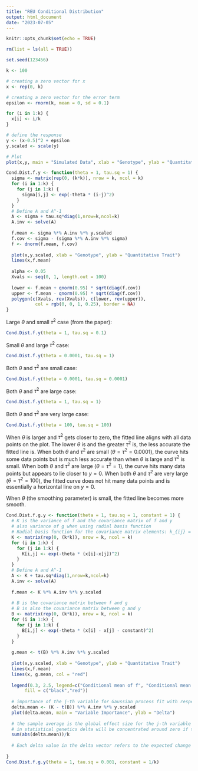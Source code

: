 ```yaml
---
title: "REU Conditional Distribution"
output: html_document
date: "2023-07-05"
---
```


```r
knitr::opts_chunk$set(echo = TRUE)
```

```r
rm(list = ls(all = TRUE))
```


```r
set.seed(123456)

k <- 100

# creating a zero vector for x
x <- rep(0, k)

# creating a zero vector for the error term
epsilon <- rnorm(k, mean = 0, sd = 0.1)

for (i in 1:k) {
  x[i] <- i/k
}

# define the response
y <- (x-0.5)^2 + epsilon
y.scaled <- scale(y)

# Plot
plot(x,y, main = "Simulated Data", xlab = "Genotype", ylab = "Quantitative Trait")
```



```r
Cond.Dist.f.y <- function(theta = 1, tau.sq = 1) {
  sigma <- matrix(rep(0, (k*k)), nrow = k, ncol = k)
  for (i in 1:k) {
    for (j in 1:k) {
      sigma[i,j] <- exp(-theta * (i-j)^2)
    }
  }
  # Define A and A^-1
  A <- sigma + tau.sq*diag(1,nrow=k,ncol=k)
  A.inv <- solve(A)
  
  f.mean <- sigma %*% A.inv %*% y.scaled
  f.cov <- sigma - (sigma %*% A.inv %*% sigma)
  f <- dnorm(f.mean, f.cov)
  
  plot(x,y.scaled, xlab = "Genotype", ylab = "Quantitative Trait")
  lines(x,f.mean)
  
  alpha <- 0.05
  Xvals <- seq(0, 1, length.out = 100)
  
  lower <- f.mean + qnorm(0.95) * sqrt(diag(f.cov))
  upper <- f.mean - qnorm(0.95) * sqrt(diag(f.cov))
  polygon(c(Xvals, rev(Xvals)), c(lower, rev(upper)),
           col = rgb(0, 0, 1, 0.25), border = NA)
}
```


Large $\theta$ and small $\tau^2$ case (from the paper):
```r
Cond.Dist.f.y(theta = 1, tau.sq = 0.1)
```


Small $\theta$ and large $\tau^2$ case: 
```r
Cond.Dist.f.y(theta = 0.0001, tau.sq = 1)
```

Both $\theta$ and $\tau^2$ are small case:
```r
Cond.Dist.f.y(theta = 0.0001, tau.sq = 0.0001)
```

Both $\theta$ and $\tau^2$ are large case:
```r
Cond.Dist.f.y(theta = 1, tau.sq = 1)
```

Both $\theta$ and $\tau^2$ are very large case:
```r
Cond.Dist.f.y(theta = 100, tau.sq = 100)
```

When $\theta$ is larger and $\tau^2$ gets closer to zero, the fitted line aligns with all data points on the plot. The lower $\theta$ is and the greater $\tau^2$ is, the less accurate the fitted line is. When both $\theta$ and $\tau^2$ are small ($\theta = \tau^2 = 0.0001$), the curve hits some data points but is much less accurate than when $\theta$ is large and $\tau^2$ is small. When both $\theta$ and $\tau^2$ are large ($\theta = \tau^2 = 1$), the curve hits many data points but appears to lie closer to $y=0$. When both $\theta$ and $\tau^2$ are very large ($\theta = \tau^2 = 100$), the fitted curve does not hit many data points and is essentially a horizontal line on $y=0$. 

When $\theta$ (the smoothing parameter) is small, the fitted line becomes more smooth. 


```r
Cond.Dist.f.g.y <- function(theta = 1, tau.sq = 1, constant = 1) {
  # K is the variance of f and the covariance matrix of f and y
  # also variance of g when using radial basis function
  # Radial basis function for the covariance matrix elements: k_{ij} = exp{-theta ||x_i - x_j||^2}
  K <- matrix(rep(0, (k*k)), nrow = k, ncol = k)
  for (i in 1:k) {
    for (j in 1:k) {
      K[i,j] <- exp(-theta * (x[i]-x[j])^2)
    }
  }
  # Define A and A^-1
  A <- K + tau.sq*diag(1,nrow=k,ncol=k)
  A.inv <- solve(A)
  
  f.mean <- K %*% A.inv %*% y.scaled
  
  # B is the covariance matrix between f and g
  # B is also the covariance matrix between g and y
  B <- matrix(rep(0, (k*k)), nrow = k, ncol = k)
  for (i in 1:k) {
    for (j in 1:k) {
      B[i,j] <- exp(-theta * (x[i] - x[j] - constant)^2)
    }
  }
  
  g.mean <- t(B) %*% A.inv %*% y.scaled
  
  plot(x,y.scaled, xlab = "Genotype", ylab = "Quantitative Trait")
  lines(x,f.mean)
  lines(x, g.mean, col = "red")
  
  legend(0.3, 2.5, legend=c("Conditional mean of f", "Conditional mean of g"), 
       fill = c("black","red"))
  
  # importance of the j-th variable for Gaussian process fit with respect to each sample
  delta.mean <- (K - t(B)) %*% A.inv %*% y.scaled
  plot(delta.mean, main = "Variable Importance", ylab = "Delta")
  
  # the sample average is the global effect size for the j-th variable within the observed population
  # in statistical genetics delta will be concentrated around zero if the j-th genetic variant has no effect on the phenotypic variation for a trait. In this case, we only simulated one variable, and because there is a clear pattern in the deltas and the sample average is not zero, we can say the variable is important. 
  sum(abs(delta.mean))/k
  
  # Each delta value in the delta vector refers to the expected change in the corresponding phenotype y_i associated with increasing the variable x by 1/k (which is 1 over k observations) for each individual
  
}
Cond.Dist.f.g.y(theta = 1, tau.sq = 0.001, constant = 1/k)
```

